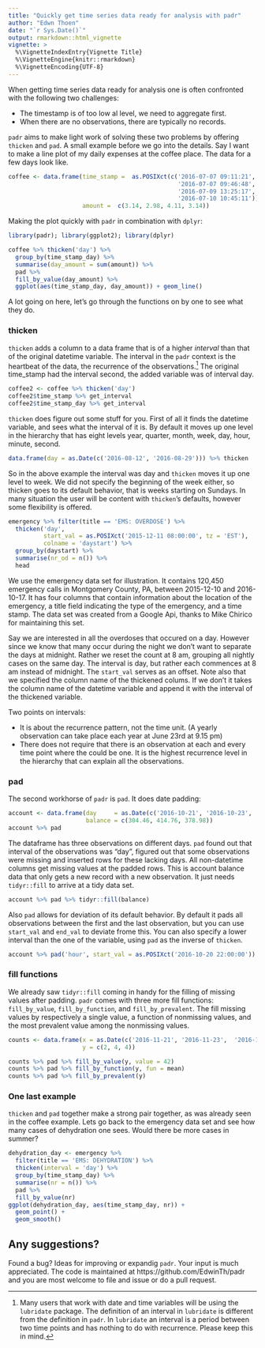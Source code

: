 ```yaml
---
title: "Quickly get time series data ready for analysis with padr"
author: "Edwn Thoen"
date: "`r Sys.Date()`"
output: rmarkdown::html_vignette
vignette: >
  %\VignetteIndexEntry{Vignette Title}
  %\VignetteEngine{knitr::rmarkdown}
  %\VignetteEncoding{UTF-8}
---
```


When getting time series data ready for analysis one is often confronted with the following two challenges:

* The timestamp is of too low al level, we need to aggregate first.
* When there are no observations, there are typically no records.

`padr` aims to make light work of solving these two problems by offering `thicken` and `pad`. A small example before we go into the details. Say I want to make a line plot of my daily expenses at the coffee place. The data for a few days look like.

```r
coffee <- data.frame(time_stamp =  as.POSIXct(c('2016-07-07 09:11:21',
                                                '2016-07-07 09:46:48',
                                                '2016-07-09 13:25:17', 
                                                '2016-07-10 10:45:11')),
                     amount =  c(3.14, 2.98, 4.11, 3.14))
```

Making the plot quickly with `padr` in combination with `dplyr`:

```r
library(padr); library(ggplot2); library(dplyr)

coffee %>% thicken('day') %>% 
  group_by(time_stamp_day) %>%
  summarise(day_amount = sum(amount)) %>% 
  pad %>% 
  fill_by_value(day_amount) %>% 
  ggplot(aes(time_stamp_day, day_amount)) + geom_line()
```

A lot going on here, let's go through the functions on by one to see what they do.

### thicken

`thicken` adds a column to a data frame that is of a higher *interval* than that of the original datetime variable. The interval in the `padr` context is the heartbeat of the data, the recurrence of the observations.[^1] The original time_stamp had the interval second, the added variable was of interval day.

```r
coffee2 <- coffee %>% thicken('day')
coffee2$time_stamp %>% get_interval
coffee2$time_stamp_day %>% get_interval
```

`thicken` does figure out some stuff for you. First of all it finds the datetime variable, and sees what the interval of it is. By default it moves up one level in the hierarchy that has eight levels year, quarter, month, week, day, hour, minute, second.

```r
data.frame(day = as.Date(c('2016-08-12', '2016-08-29'))) %>% thicken
```

So in the above example the interval was day and `thicken` moves it up one level to week. We did not specify the beginning of the week either, so thicken goes to its default behavior, that is weeks starting on Sundays. In many situation the user will be content with `thicken`'s defaults, however some flexibility is offered.

```r
emergency %>% filter(title == 'EMS: OVERDOSE') %>% 
  thicken('day', 
          start_val = as.POSIXct('2015-12-11 08:00:00', tz = 'EST'),
          colname = 'daystart') %>% 
  group_by(daystart) %>% 
  summarise(nr_od = n()) %>% 
  head
```

We use the emergency data set for illustration. It contains 120,450 emergency calls in Montgomery County, PA, between 2015-12-10 and 2016-10-17. It has four columns that contain information about the location of the emergency, a title field indicating the type of the emergency, and a time stamp. The data set was created from a Google Api, thanks to Mike Chirico for maintaining this set. 

Say we are interested in all the overdoses that occured on a day. However since we know that many occur during the night we don't want to separate the days at midnight. Rather we reset the count at 8 am, grouping all nightly cases on the same day. The interval is day, but rather each commences at 8 am instead of midnight. The `start_val` serves as an offset. Note also that we specified the column name of the thickened colums. If we don't it takes the column name of the datetime variable and append it with the interval of the thickened variable. 

Two points on intervals:

* It is about the recurrence pattern, not the time unit. (A yearly observation can take place each year at June 23rd at 9.15 pm)
* There does not require that there is an observation at each and every time point where the could be one. It is the highest recurrence level in the hierarchy that can explain all the observations.

### pad

The second workhorse of `padr` is `pad`. It does date padding:

```r
account <- data.frame(day     = as.Date(c('2016-10-21', '2016-10-23', '2016-10-26')),
                      balance = c(304.46, 414.76, 378.98))
account %>% pad
```

The dataframe has three observations on different days. `pad` found out that interval of the observations was "day", figured out that some observations were missing and inserted rows for these lacking days. All non-datetime columns get missing values at the padded rows. This is account balance data that only gets a new record with a new observation. It just needs `tidyr::fill` to arrive at a tidy data set.

```r
account %>% pad %>% tidyr::fill(balance)
```

Also `pad` allows for deviation of its default behavior. By default it pads all observations between the first and the last observation, but you can use `start_val` and `end_val` to deviate frome this. You can also specify a lower interval than the one of the variable, using `pad` as the inverse of `thicken`.

```r
account %>% pad('hour', start_val = as.POSIXct('2016-10-20 22:00:00')) %>% head
```

### fill functions
We already saw `tidyr::fill` coming in handy for the filling of missing values after padding. `padr` comes with three more fill functions: `fill_by_value`, `fill_by_function`, and `fill_by_prevalent`. The fill missing values by respectively a single value, a function of nonmissing values, and the most prevalent value among the nonmissing values.

```r
counts <- data.frame(x = as.Date(c('2016-11-21', '2016-11-23',  '2016-11-24')),
                     y = c(2, 4, 4))

counts %>% pad %>% fill_by_value(y, value = 42)
counts %>% pad %>% fill_by_function(y, fun = mean)
counts %>% pad %>% fill_by_prevalent(y)
```


### One last example
`thicken` and `pad` together make a strong pair together, as was already seen in the coffee example. Lets go back to the emergency data set and see how many cases of dehydration one sees. Would there be more cases in summer?

```r
dehydration_day <- emergency %>% 
  filter(title == 'EMS: DEHYDRATION') %>% 
  thicken(interval = 'day') %>% 
  group_by(time_stamp_day) %>% 
  summarise(nr = n()) %>% 
  pad %>% 
  fill_by_value(nr)
ggplot(dehydration_day, aes(time_stamp_day, nr)) +
  geom_point() +
  geom_smooth()
```

## Any suggestions?
Found a bug? Ideas for improving or expandig `padr`. Your input is much appreciated. The code is maintained at https://github.com/EdwinTh/padr and you are most welcome to file and issue or do a pull request.


[^1]: Many users that work with date and time variables will be using the `lubridate` package. The definition of an interval in `lubridate` is different from the definition in `padr`. In `lubridate` an interval is a period between two time points and has nothing to do with recurrence. Please keep this in mind.

